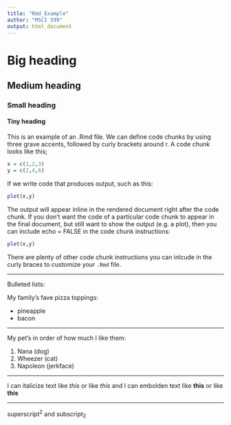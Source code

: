 ```yaml
---
title: "Rmd_Example"
author: "MSCI 599"
output: html_document
---
```


# Big heading
## Medium heading
### Small heading
#### Tiny heading

This is an example of an .Rmd file. We can define code chunks by using three grave accents, followed by curly brackets around r. A code chunk looks like this;

```r
x = c(1,2,3)
y = c(2,4,6)
```

If we write code that produces output, such as this:

```r
plot(x,y)
```

The output will appear inline in the rendered document right after the code chunk. If you don’t want the code of a particular code chunk to appear in the final document, but still want to show the output (e.g. a plot), then you can include echo = FALSE in the code chunk instructions:

```r
plot(x,y)
```

There are plenty of other code chunk instructions you can inlcude in the curly braces to customize your `.Rmd` file. 

***

Bulleted lists:

My family's fave pizza toppings:

- pineapple
- bacon

***

My pet's in order of how much I like them:

1. Nana (dog)
2. Wheezer (cat)
3. Napoleon (jerkface)

***

I can italicize text like *this* or like _this_ and I can embolden text like **this** or like __this__

***

superscript^2^ and subscript~2~
